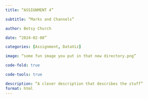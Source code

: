 ```yaml
---
title: “ASSIGNMENT 4”

subtitle: “Marks and Channels”

author: Betsy Church

date: “2024-02-08”

categories: [Assignment, DataViz]

image: “some fun image you put in that new directory.png”

code-fold: true

code-tools: true

description: “A clever description that describes the stuff”
format: html
---
```


